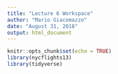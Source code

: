```yaml
---
title: "Lecture 6 Workspace"
author: "Mario Giacomazzo"
date: "August 31, 2018"
output: html_document
---
```


```r
knitr::opts_chunk$set(echo = TRUE)
library(nycflights13)
library(tidyverse)
```


```r

```

```r

```

```r

```

```r

```

```r

```


```r

```


```r

```

```r

```

```r

```


```r

```

```r

```

```r

```

```r

```

```r

```




```r

```

```r

```


```r

```

```r

```

```r

```

```r

```



```r

```

```r

```

```r

```

```r

```

```r

```

```r

```

```r

```

```r

```

```r

```

```r

```


```r

```

```r

```

```r

```

```r

```

```r

```

```r

```

```r
   
```





